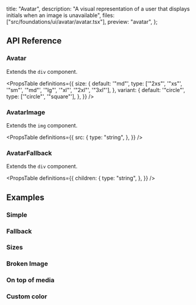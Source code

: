   title: "Avatar",
  description:
    "A visual representation of a user that displays initials when an image is unavailable",
  files: ["src/foundations/ui/avatar/avatar.tsx"],
  preview: "avatar",
};

## API Reference

### Avatar

Extends the `div` component.

<PropsTable
  definitions={{
    size: {
      default: '"md"',
      type: ['"2xs"', '"xs"', '"sm"', '"md"', '"lg"', '"xl"', '"2xl"', '"3xl"'],
    },
    variant: {
      default: '"circle"',
      type: ['"circle"', '"square"'],
    },
  }}
/>

### AvatarImage

Extends the `img` component.

<PropsTable
  definitions={{
    src: {
      type: "string",
    },
  }}
/>

### AvatarFallback

Extends the `div` component.

<PropsTable
  definitions={{
    children: {
      type: "string",
    },
  }}
/>

## Examples

### Simple

<Preview slug="avatar" />

### Fallback

<Preview slug="avatar-fallback" />

### Sizes

<Preview slug="avatar-sizes" />

### Broken Image

<Preview slug="avatar-broken-image" />

### On top of media

<Preview slug="avatar-on-top-of-media" />

### Custom color

<Preview slug="avatar-custom-color" />
